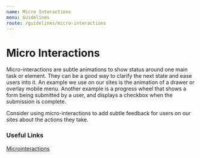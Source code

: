 ```yaml
---
name: Micro Interactions
menu: Guidelines
route: /guidelines/micro-interactions
---
```


# Micro Interactions

Micro-interactions are subtle animations to show status around one main task or element. They can be a good way to clarify the next state and ease users into it. An example we use on our sites is the animation of a drawer or overlay mobile menu. Another example is a progress wheel that shows a form being submitted by a user, and displays a checkbox when the submission is complete.

Consider using micro-interactions to add subtle feedback for users on our sites about the actions they take.

### Useful Links
[Microinteractions](https://designmodo.com/microinteractions/)